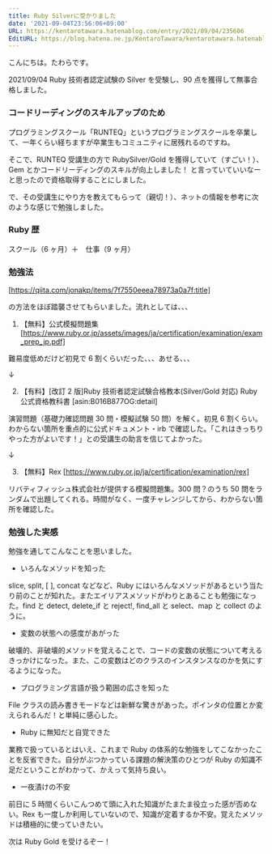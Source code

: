 ```yaml
---
title: Ruby Silverに受かりました
date: '2021-09-04T23:56:06+09:00'
URL: https://kentarotawara.hatenablog.com/entry/2021/09/04/235606
EditURL: https://blog.hatena.ne.jp/KentaroTawara/kentarotawara.hatenablog.com/atom/entry/26006613804804435
---
```


こんにちは。たわらです。

2021/09/04 Ruby 技術者認定試験の Silver を受験し、90 点を獲得して無事合格しました。

### コードリーディングのスキルアップのため

プログラミングスクール「RUNTEQ」というプログラミングスクールを卒業して、一年くらい経ちますが卒業生もコミュニティに居残れるのですね。

そこで、RUNTEQ 受講生の方で RubySilver/Gold を獲得していて（すごい！）、Gem とかコードリーディングのスキルが向上しました！ と言っていていいなーと思ったので資格取得することにしました。

で、その受講生にやり方を教えてもらって（親切！）、ネットの情報を参考に次のような感じで勉強しました。

### Ruby 歴

スクール（6 ヶ月）＋　仕事（9 ヶ月）

### 勉強法

[https://qiita.com/jonakp/items/7f7550eeea78973a0a7f:title]

の方法をほぼ踏襲させてもらいました。流れとしては、、、

1. 【無料】公式模擬問題集
   [https://www.ruby.or.jp/assets/images/ja/certification/examination/exam_prep_jp.pdf]

難易度低めだけど初見で 6 割くらいだった、、、あせる、、、

↓

2.  【有料】[改訂 2 版]Ruby 技術者認定試験合格教本(Silver/Gold 対応) Ruby 公式資格教科書
    [asin:B016B877OG:detail]

演習問題（基礎力確認問題 30 問・模擬試験 50 問）を解く。初見 6 割くらい。わからない箇所を重点的に公式ドキュメント・irb で確認した。「これはきっちりやった方がよいです！」との受講生の助言を信じてよかった。

↓

3. 【無料】Rex
   [https://www.ruby.or.jp/ja/certification/examination/rex]

リバティフィッシュ株式会社が提供する模擬問題集。300 問？のうち 50 問をランダムで出題してくれる。時間がなく、一度チャレンジしてから、わからない箇所を確認した。

### 勉強した実感

勉強を通してこんなことを思いました。

- いろんなメソッドを知った

slice, split, [ ], concat などなど、Ruby にはいろんなメソッドがあるという当たり前のことが知れた。またエイリアスメソッドがわりとあることも勉強になった。find と detect, delete_if と reject!, find_all と select、map と collect のように。

- 変数の状態への感度があがった

破壊的、非破壊的メソッドを覚えることで、コードの変数の状態について考えるきっかけになった。また、この変数はどのクラスのインスタンスなのかを気にするようになった。

- プログラミング言語が扱う範囲の広さを知った

File クラスの読み書きモードなどは新鮮な驚きがあった。ポインタの位置とか変えられるんだ！と単純に感心した。

- Ruby に無知だと自覚できた

業務で扱っているとはいえ、これまで Ruby の体系的な勉強をしてこなかったことを反省できた。自分がぶつかっている課題の解決策のひとつが Ruby の知識不足だということがわかって、かえって気持ち良い。

- 一夜漬けの不安

前日に 5 時間くらいこんつめて頭に入れた知識がたまたま役立った感が否めない。Rex も一度しか利用していないので、知識が定着するか不安。覚えたメソッドは積極的に使っていきたい。

次は Ruby Gold を受けるぞー！
